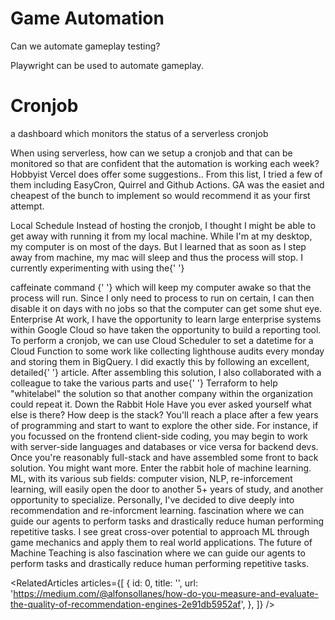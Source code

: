 
<Meta title="missions/automation" />

# Game Automation

<Subtitle>Can we automate gameplay testing?</Subtitle>

Playwright can be used to automate gameplay.

# Cronjob

<Subtitle>a dashboard which monitors the status of a serverless cronjob </Subtitle>

<Paragraph>
  When using serverless, how can we setup a cronjob and that can be monitored so that are confident that the automation
  is working each week?
</Paragraph>
<SubHeadline>Hobbyist</SubHeadline>
<Paragraph>
  Vercel does offer <Link url="https://vercel.com/docs/solutions/cron-jobs">some suggestions.</Link>. From this list, I
  tried a few of them including EasyCron, Quirrel and Github Actions. GA was the easiet and cheapest of the bunch to
  implement so would recommend it as your first attempt.
</Paragraph>
<SubHeadline></SubHeadline>

<SubHeadline>Local Schedule</SubHeadline>
<Paragraph>
  Instead of hosting the cronjob, I thought I might be able to get away with running it from my local machine. While I'm
  at my desktop, my computer is on most of the days. But I learned that as soon as I step away from machine, my mac will
  sleep and thus the process will stop.
</Paragraph>
<Paragraph>
  I currently experimenting with using the{' '}
  <Link url="https://www.howtogeek.com/245683/how-to-prevent-your-mac-from-sleeping-with-no-additional-software/">
    caffeinate command
  </Link>{' '}
  which will keep my computer awake so that the process will run. Since I only need to process to run on certain, I can
  then disable it on days with no jobs so that the computer can get some shut eye.
</Paragraph>
<SubHeadline>Enterprise</SubHeadline>
<Paragraph>
  At work, I have the opportunity to learn large enterprise systems within Google Cloud so have taken the opportunity to
  build a reporting tool.
</Paragraph>
<Paragraph>
  To perform a cronjob, we can use Cloud Scheduler to set a datetime for a Cloud Function to some work like collecting
  lighthouse audits every monday and storing them in BigQuery. I did exactly this by following an excellent, detailed{' '}
  <Link url="https://www.simoahava.com/google-cloud/lighthouse-bigquery-google-cloud-platform/">article</Link>.
</Paragraph>
<Paragraph>
  After assembling this solution, I also collaborated with a colleague to take the various parts and use{' '}
  <Link url="https://cloud.google.com/docs/terraform">Terraform</Link> to help "whitelabel" the solution so that another
  company within the organization could repeat it.
</Paragraph>
<SubHeadline>Down the Rabbit Hole</SubHeadline>
<Paragraph>
  Have you ever asked yourself what else is there? How deep is the stack? You'll reach a place after a few years of
  programming and start to want to explore the other side. For instance, if you focussed on the frontend client-side
  coding, you may begin to work with server-side languages and databases or vice versa for backend devs. Once you're
  reasonably full-stack and have assembled some front to back solution. You might want more.
</Paragraph>
<Paragraph>
  Enter the rabbit hole of machine learning. ML, with its various sub fields: computer vision, NLP, re-inforcement
  learning, will easily open the door to another 5+ years of study, and another opportunity to specialize. Personally,
  I've decided to dive deeply into recommendation and re-inforcment learning. fascination where we can guide our agents
  to perform tasks and drastically reduce human performing repetitive tasks.
</Paragraph>
<Paragraph>
  I see great cross-over potential to approach ML through game mechanics and apply them to real world applications. The
  future of Machine Teaching is also fascination where we can guide our agents to perform tasks and drastically reduce
  human performing repetitive tasks.
</Paragraph>

<RelatedArticles
  articles={[
    {
      id: 0,
      title: '',
      url: 'https://medium.com/@alfonsollanes/how-do-you-measure-and-evaluate-the-quality-of-recommendation-engines-2e91db5952af',
    },
  ]}
/>
